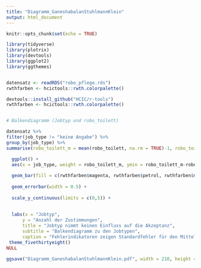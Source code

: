 ```yaml
---
title: "Diagramm_GaneshabalanStuhlmannKlein"
output: html_document
---
```


```r
knitr::opts_chunk$set(echo = TRUE)

library(tidyverse)
library(plotrix)
library(devtools)
library(ggplot2)
library(ggthemes)


datensatz <- readRDS("robo_pflege.rds")
rwthfarben <- hcictools::rwth.colorpalette()


```



```r
devtools::install_github("HCIC/r-tools")
rwthfarben <- hcictools::rwth.colorpalette()


# Balkendiagramm (Jobtyp und robo_toilett)

datensatz %>% 
filter(job_type != "keine Angabe") %>% 
group_by(job_type) %>%   
summarise(robo_toilett_m = mean(robo_toilett, na.rm = TRUE)-1, robo_toilett_sem = std.error(robo_toilett)) %>% 

  ggplot() +
  aes(x = job_type, weight = robo_toilett_m, ymin = robo_toilett_m-robo_toilett_sem , ymax = robo_toilett_m+robo_toilett_sem, fill = job_type) +
  
  geom_bar(fill = c(rwthfarben$magenta, rwthfarben$petrol, rwthfarben$magenta, rwthfarben$petrol, rwthfarben$magenta)) +
  
  geom_errorbar(width = 0.5) +
  
  scale_y_continuous(limits = c(0,5)) +
 
  
  labs(x = "Jobtyp",
      y = "Anzahl der Zustimmungen",
      title = "Jobtyp nimmt keinen Einfluss auf die Akzeptanz", 
      subtitle = "Balkendiagramm zu den Jobtypen",
      caption = "Fehlerindikatoren zeigen Standardfehler für den Mittelwert an") +
 theme_fivethirtyeight()
NULL

ggsave("Diagramm_GaneshabalanStuhlmannKlein.pdf", width = 210, height = 297, units = "mm")

```







